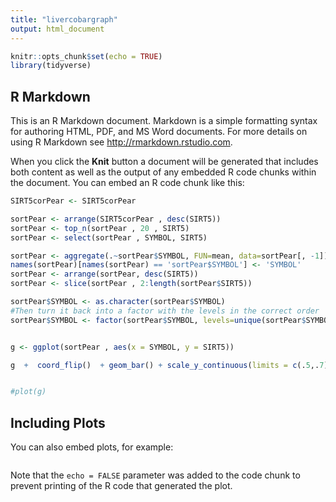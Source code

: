 ```yaml
---
title: "livercobargraph"
output: html_document
---
```


```r
knitr::opts_chunk$set(echo = TRUE)
library(tidyverse)
```

## R Markdown

This is an R Markdown document. Markdown is a simple formatting syntax for authoring HTML, PDF, and MS Word documents. For more details on using R Markdown see <http://rmarkdown.rstudio.com>.

When you click the **Knit** button a document will be generated that includes both content as well as the output of any embedded R code chunks within the document. You can embed an R code chunk like this:

```r

SIRT5corPear <- SIRT5corPear

sortPear <- arrange(SIRT5corPear , desc(SIRT5))
sortPear <- top_n(sortPear , 20 , SIRT5)
sortPear <- select(sortPear , SYMBOL, SIRT5)

sortPear <- aggregate(.~sortPear$SYMBOL, FUN=mean, data=sortPear[, -1])
names(sortPear)[names(sortPear) == 'sortPear$SYMBOL'] <- 'SYMBOL'
sortPear <- arrange(sortPear, desc(SIRT5))
sortPear <- slice(sortPear , 2:length(sortPear$SIRT5))

sortPear$SYMBOL <- as.character(sortPear$SYMBOL)
#Then turn it back into a factor with the levels in the correct order
sortPear$SYMBOL <- factor(sortPear$SYMBOL, levels=unique(sortPear$SYMBOL))


g <- ggplot(sortPear , aes(x = SYMBOL, y = SIRT5))

g  +  coord_flip()  + geom_bar() + scale_y_continuous(limits = c(.5,.7))


#plot(g)


```

## Including Plots

You can also embed plots, for example:

```r


```

Note that the `echo = FALSE` parameter was added to the code chunk to prevent printing of the R code that generated the plot.
